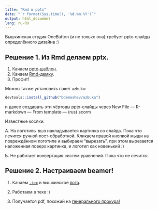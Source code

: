 ```yaml
---
title: "Rmd в pptx"
date: "`r format(Sys.time(), '%d.%m.%Y')`"
output: html_document
lang: ru-RU
---
```


Вышкинская студия OneButton (и не только она) требует pptx-слайды определённого дизайна :)

## Решение 1. Из Rmd делаем pptx.

1. Качаем [pptx-шаблон](https://github.com/bdemeshev/installation/raw/master/rmd_pptx_hse_template/scorm_hse_template_alpha.pptx).
2. Качаем [Rmd-демку](https://github.com/bdemeshev/installation/raw/master/rmd_pptx_hse_template/pptx_slides_scorm_hse_demo.Rmd).
3. Профит!

Можно также установить пакет `azbuka`:

```r
devtools::install_github("bdemeshev/azbuka")
```

и далее создавать эти чёртовы pptx-слайды через New File — R-markdown — From template — (rus) scorm


Известные косяки:

А. На логотипы вшэ накладывается картинка со слайда. Пока что лечится ручной пост-обработкой.
Кликаем правой кнопкой мыши на повреждённом логотипе и выбираем "вырезать", при этом вырезается наложенная поверх картинка, и логотип как новенький :)

Б. Не работает конвертация систем уравнений. Пока что не лечится.


## Решение 2. Настраиваем beamer!

1. Качаем [`.tex`](https://github.com/bdemeshev/installation/raw/master/scorm_beamer/scorm_beamer.tex) и вышкинское [лого](https://github.com/bdemeshev/installation/raw/master/scorm_beamer/logo_%D1%81_hse_cmyk.eps).

2. Работаем в техе :)

3. Получается pdf, похожий на [генерального прокура!](https://github.com/bdemeshev/installation/raw/master/scorm_beamer/scorm_beamer.pdf)